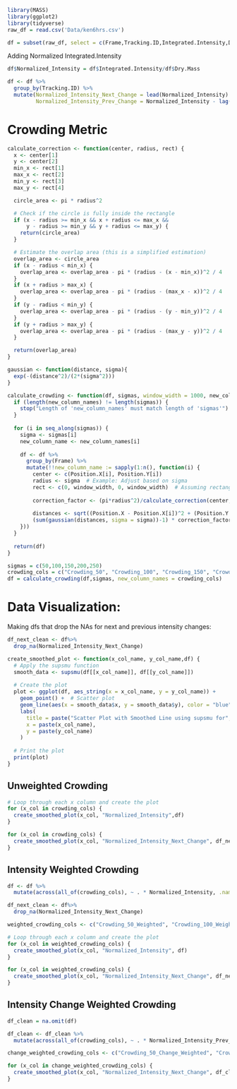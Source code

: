 ```r
library(MASS)
library(ggplot2)
library(tidyverse)
raw_df = read.csv('Data/ken6hrs.csv')
```

```r
df = subset(raw_df, select = c(Frame,Tracking.ID,Integrated.Intensity,Dry.Mass,Position.X, Position.Y))
```

Adding Normalized Integrated.Intensity

```r
df$Normalized_Intensity = df$Integrated.Intensity/df$Dry.Mass
```

```r
df <- df %>%
  group_by(Tracking.ID) %>%
  mutate(Normalized_Intensity_Next_Change = lead(Normalized_Intensity) - Normalized_Intensity,
         Normalized_Intensity_Prev_Change = Normalized_Intensity - lag(Normalized_Intensity))
```

# Crowding Metric

```r
calculate_correction <- function(center, radius, rect) {
  x <- center[1]
  y <- center[2]
  min_x <- rect[1]
  max_x <- rect[2]
  min_y <- rect[3]
  max_y <- rect[4]

  circle_area <- pi * radius^2

  # Check if the circle is fully inside the rectangle
  if (x - radius >= min_x && x + radius <= max_x &&
      y - radius >= min_y && y + radius <= max_y) {
    return(circle_area)
  }

  # Estimate the overlap area (this is a simplified estimation)
  overlap_area <- circle_area
  if (x - radius < min_x) {
    overlap_area <- overlap_area - pi * (radius - (x - min_x))^2 / 4
  }
  if (x + radius > max_x) {
    overlap_area <- overlap_area - pi * (radius - (max_x - x))^2 / 4
  }
  if (y - radius < min_y) {
    overlap_area <- overlap_area - pi * (radius - (y - min_y))^2 / 4
  }
  if (y + radius > max_y) {
    overlap_area <- overlap_area - pi * (radius - (max_y - y))^2 / 4
  }

  return(overlap_area)
}
```

```r
gaussian <- function(distance, sigma){
  exp(-(distance^2)/(2*(sigma^2)))
}
```

```r
calculate_crowding <- function(df, sigmas, window_width = 1000, new_column_names) {
  if (length(new_column_names) != length(sigmas)) {
    stop("Length of 'new_column_names' must match length of 'sigmas'")
  }
  
  for (i in seq_along(sigmas)) {
    sigma <- sigmas[i]
    new_column_name <- new_column_names[i]
    
    df <- df %>%
      group_by(Frame) %>%
      mutate(!!new_column_name := sapply(1:n(), function(i) {
        center <- c(Position.X[i], Position.Y[i])
        radius <- sigma  # Example: Adjust based on sigma
        rect <- c(0, window_width, 0, window_width)  # Assuming rectangular frame
      
        correction_factor <- (pi*radius^2)/calculate_correction(center, radius, rect)
      
        distances <- sqrt((Position.X - Position.X[i])^2 + (Position.Y - Position.Y[i])^2)
        (sum(gaussian(distances, sigma = sigma))-1) * correction_factor
    }))
  }
  
  return(df)
}
```

```r
sigmas = c(50,100,150,200,250)
crowding_cols = c("Crowding_50", "Crowding_100", "Crowding_150", "Crowding_200", "Crowding_250")
df = calculate_crowding(df,sigmas, new_column_names = crowding_cols)
```

# Data Visualization:

Making dfs that drop the NAs for next and previous intensity changes:

```r
df_next_clean <- df%>%
  drop_na(Normalized_Intensity_Next_Change)
```

```r
create_smoothed_plot <- function(x_col_name, y_col_name,df) {
  # Apply the supsmu function
  smooth_data <- supsmu(df[[x_col_name]], df[[y_col_name]])
  
  # Create the plot
  plot <- ggplot(df, aes_string(x = x_col_name, y = y_col_name)) +
    geom_point() +  # Scatter plot
    geom_line(aes(x = smooth_data$x, y = smooth_data$y), color = "blue") +  # Smoothed line
    labs(
      title = paste("Scatter Plot with Smoothed Line using supsmu for", x_col_name),
      x = paste(x_col_name),
      y = paste(y_col_name)
    )
  
  # Print the plot
  print(plot)
}
```

## Unweighted Crowding

```r
# Loop through each x column and create the plot
for (x_col in crowding_cols) {
  create_smoothed_plot(x_col, "Normalized_Intensity",df)
}

```

```r
for (x_col in crowding_cols) {
  create_smoothed_plot(x_col, "Normalized_Intensity_Next_Change", df_next_clean)
}
```

## Intensity Weighted Crowding

```r
df <- df %>%
  mutate(across(all_of(crowding_cols), ~ . * Normalized_Intensity, .names = "{col}_Weighted"))

df_next_clean <- df%>%
  drop_na(Normalized_Intensity_Next_Change)
```

```r
weighted_crowding_cols <- c("Crowding_50_Weighted", "Crowding_100_Weighted", "Crowding_150_Weighted", "Crowding_200_Weighted", "Crowding_250_Weighted")

# Loop through each x column and create the plot
for (x_col in weighted_crowding_cols) {
  create_smoothed_plot(x_col, "Normalized_Intensity", df)
}
```

```r
for (x_col in weighted_crowding_cols) {
  create_smoothed_plot(x_col, "Normalized_Intensity_Next_Change", df_next_clean)
}
```

## Intensity Change Weighted Crowding
```r
df_clean = na.omit(df)

df_clean <- df_clean %>%
  mutate(across(all_of(crowding_cols), ~ . * Normalized_Intensity_Prev_Change, .names = "{col}_Change_Weighted"))

```

```r
change_weighted_crowding_cols <- c("Crowding_50_Change_Weighted", "Crowding_100_Change_Weighted", "Crowding_150_Change_Weighted", "Crowding_200_Change_Weighted", "Crowding_250_Change_Weighted")

for (x_col in change_weighted_crowding_cols) {
  create_smoothed_plot(x_col, "Normalized_Intensity_Next_Change", df_clean)
}
```

